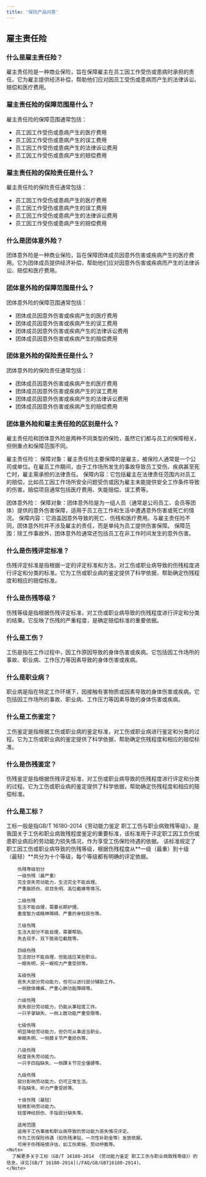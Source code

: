 ```yaml
---
title: '保险产品问答'
---
```


## 雇主责任险

### 什么是雇主责任险？

雇主责任险是一种商业保险，旨在保障雇主在员工因工作受伤或患病时承担的责任。它为雇主提供经济补偿，帮助他们应对因员工受伤或患病而产生的法律诉讼、赔偿和医疗费用。

### 雇主责任险的保障范围是什么？

雇主责任险的保障范围通常包括：

- 员工因工作受伤或患病产生的医疗费用
- 员工因工作受伤或患病产生的误工费用
- 员工因工作受伤或患病产生的法律诉讼费用
- 员工因工作受伤或患病产生的赔偿费用    

### 雇主责任险的保险责任是什么？

雇主责任险的保险责任通常包括：

- 员工因工作受伤或患病产生的医疗费用
- 员工因工作受伤或患病产生的误工费用
- 员工因工作受伤或患病产生的法律诉讼费用
- 员工因工作受伤或患病产生的赔偿费用

### 什么是团体意外险？

团体意外险是一种商业保险，旨在保障团体成员因意外伤害或疾病产生的医疗费用。它为团体成员提供经济补偿，帮助他们应对因意外伤害或疾病而产生的法律诉讼、赔偿和医疗费用。

### 团体意外险的保障范围是什么？

团体意外险的保障范围通常包括：

- 团体成员因意外伤害或疾病产生的医疗费用
- 团体成员因意外伤害或疾病产生的误工费用
- 团体成员因意外伤害或疾病产生的法律诉讼费用
- 团体成员因意外伤害或疾病产生的赔偿费用

### 团体意外险的保险责任是什么？

团体意外险的保险责任通常包括：

- 团体成员因意外伤害或疾病产生的医疗费用
- 团体成员因意外伤害或疾病产生的误工费用
- 团体成员因意外伤害或疾病产生的法律诉讼费用
- 团体成员因意外伤害或疾病产生的赔偿费用

### 团体意外险和雇主责任险的区别是什么？

雇主责任险和团体意外险是两种不同类型的保险，虽然它们都与员工的保障相关，但侧重点和保障范围不同。

雇主责任险：
保障对象：雇主责任险主要保障的是雇主，被保险人通常是一个公司或单位。在雇员工作期间，由于工作场所发生的事故导致员工受伤、疾病甚至死亡时，雇主需承担的法律责任。
保障内容：它包括雇主在法律责任范围内对员工的赔偿，比如员工因工作场所安全问题受伤或因为雇主未能提供安全工作条件导致的伤害。赔偿项目通常包括医疗费用、失能赔偿、误工费等。

团体意外险：
保障对象：团体意外险是为一组人员（通常是公司员工、会员等团体）提供的意外伤害保障，适用于员工在工作和生活中遭遇意外伤害或死亡的情况。
保障内容：它涵盖因意外导致的死亡、伤残和医疗费用。与雇主责任险不同，团体意外险并不涉及雇主的责任，而是单纯为员工提供伤害保障。
保障范围：除工作事故外，团体意外险通常还包括员工在非工作时间发生的意外伤害。

### 什么是伤残评定标准？

伤残评定标准是指根据一定的评定标准和方法，对工伤或职业病导致的伤残程度进行评定和分类的标准。它为工伤或职业病的鉴定提供了科学依据，帮助确定伤残程度和相应的赔偿标准。

### 什么是伤残等级？

伤残等级是指根据伤残评定标准，对工伤或职业病导致的伤残程度进行评定和分类的结果。它反映了伤残的严重程度，是确定赔偿标准的重要依据。

### 什么是工伤？

工伤是指在工作过程中，因工作原因导致的身体伤害或疾病。它包括因工作场所的事故、职业病、工作压力等因素导致的身体伤害或疾病。

### 什么是职业病？

职业病是指在特定工作环境下，因接触有害物质或因素导致的身体伤害或疾病。它包括因工作场所的事故、职业病、工作压力等因素导致的身体伤害或疾病。

### 什么是工伤鉴定？

工伤鉴定是指根据工伤或职业病的鉴定标准，对工伤或职业病进行鉴定和分类的过程。它为工伤或职业病的鉴定提供了科学依据，帮助确定伤残程度和相应的赔偿标准。    

### 什么是伤残鉴定？

伤残鉴定是指根据伤残评定标准，对工伤或职业病导致的伤残程度进行评定和分类的过程。它为工伤或职业病的鉴定提供了科学依据，帮助确定伤残程度和相应的赔偿标准。

### 什么是工标？

工标一般是指GB/T 16180-2014《劳动能力鉴定 职工工伤与职业病致残等级》，是我国关于工伤和职业病致残程度鉴定的重要标准，该标准用于评定职工因工负伤或患职业病后的劳动能力损失情况，作为享受工伤保险待遇的依据。
<AccordionGroup>
  <Accordion  title="标准概述">
        该标准规定了职工因工伤或职业病导致的伤残等级，根据伤残程度从**一级（最重）到十级（最轻）**共分为十个等级，每个等级都有明确的评定依据。

        伤残等级划分
        一级伤残（最严重）
        完全丧失劳动能力，生活完全不能自理。
        严重脑损伤、双目失明、高位截瘫等情况。

        二级伤残
        生活不能自理，需要长期护理。
        重度智力或精神障碍、严重的脊柱损伤等。

        三级伤残
        生活大部分不能自理，需要帮助。
        失去双手、双下肢高位截肢等。

        四级伤残
        生活部分不能自理，但能适应某些职业。
        一眼失明，另一眼视力严重受损等。

        五级伤残
        丧失大部分劳动能力，但可以进行部分辅助工作。
        一侧肢体瘫痪，严重心肺功能障碍等。

        六级伤残
        丧失部分劳动能力，仍能从事轻度工作。
        一只手掌缺失、一侧上肢功能严重受限等。

        七级伤残
        明显降低劳动能力，但仍可从事适当职业。
        单眼失明、一侧膝关节严重损伤等。

        八级伤残
        轻度丧失劳动能力。
        一只手四指缺失、一侧踝关节完全僵硬等。

        九级伤残
        部分影响劳动能力，仍可正常生活。
        手指缺失、听力严重受损等。

        十级伤残（最轻）
        轻微影响劳动能力。
        轻度神经损伤、手指部分缺失等。

        适用范围
        适用于工伤事故和职业病导致的劳动能力丧失情况评定。
        作为工伤保险待遇（如伤残津贴、一次性补助金等）发放依据。
        可用于伤残赔偿评估，如工伤索赔、劳动仲裁等。
    <Note>
      了解更多关于工标（GB/T 16180-2014 《劳动能力鉴定 职工工伤与职业病致残等级》）的信息，详见[GB/T 16180-2014](/FAQ/GB/GBT16180-2014)。
    </Note>
  </Accordion>
</AccordionGroup>



